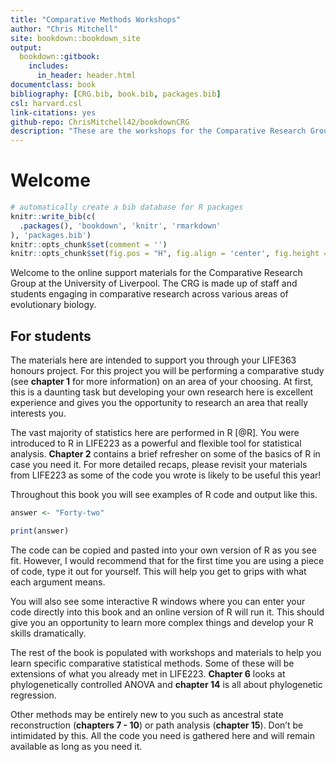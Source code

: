```yaml
--- 
title: "Comparative Methods Workshops"
author: "Chris Mitchell"
site: bookdown::bookdown_site
output: 
  bookdown::gitbook:
    includes:
      in_header: header.html
documentclass: book
bibliography: [CRG.bib, book.bib, packages.bib]
csl: harvard.csl
link-citations: yes
github-repo: ChrisMitchell42/bookdownCRG
description: "These are the workshops for the Comparative Research Group as part of LIFE363"
---
```


# Welcome

```r
# automatically create a bib database for R packages
knitr::write_bib(c(
  .packages(), 'bookdown', 'knitr', 'rmarkdown'
), 'packages.bib')
knitr::opts_chunk$set(comment = '')
knitr::opts_chunk$set(fig.pos = "H", fig.align = 'center', fig.height = 5)
```

Welcome to the online support materials for the Comparative Research Group at the University of Liverpool. The CRG is made up of staff and students engaging in comparative research across various areas of evolutionary biology.

## For students

The materials here are intended to support you through your LIFE363 honours project. For this project you will be performing a comparative study (see **chapter 1** for more information) on an area of your choosing. At first, this is a daunting task but developing your own research here is excellent experience and gives you the opportunity to research an area that really interests you.

The vast majority of statistics here are performed in R [@R]. You were introduced to R in LIFE223 as a powerful and flexible tool for statistical analysis. **Chapter 2** contains a brief refresher on some of the basics of R in case you need it. For more detailed recaps, please revisit your materials from LIFE223 as some of the code you wrote is likely to be useful this year!

Throughout this book you will see examples of R code and output like this.
```r
answer <- "Forty-two"
```

```r
print(answer)
```

The code can be copied and pasted into your own version of R as you see fit. However, I would recommend that for the first time you are using a piece of code, type it out for yourself. This will help you get to grips with what each argument means.

You will also see some interactive R windows where you can enter your code directly into this book and an online version of R will run it. This should give you an opportunity to learn more complex things and develop your R skills dramatically.

The rest of the book is populated with workshops and materials to help you learn specific comparative statistical methods. Some of these will be extensions of what you already met in LIFE223. **Chapter 6** looks at phylogenetically controlled ANOVA and **chapter 14** is all about phylogenetic regression. 

Other methods may be entirely new to you such as ancestral state reconstruction (**chapters 7 - 10**) or path analysis (**chapter 15**). Don't be intimidated by this. All the code you need is gathered here and will remain available as long as you need it. 